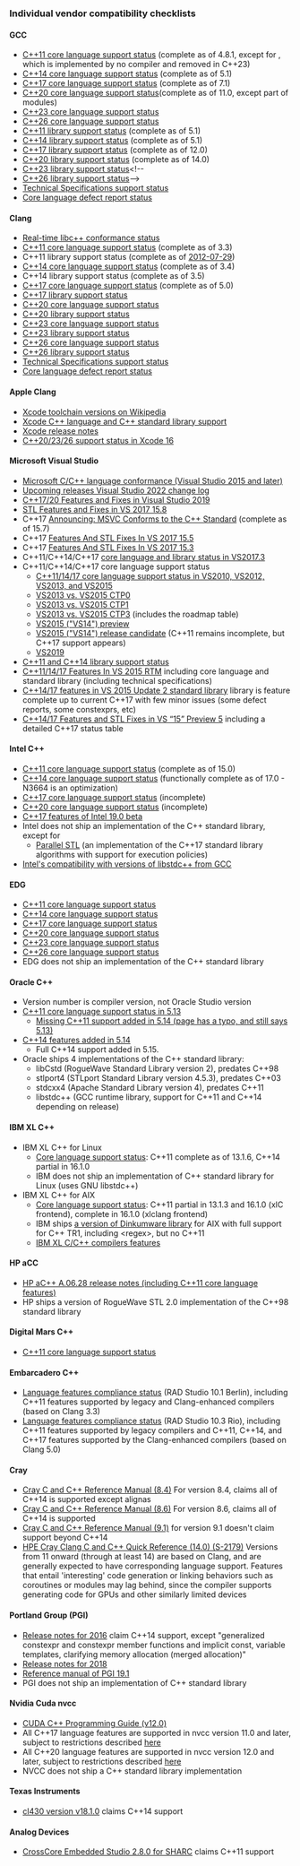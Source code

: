 ===Individual vendor compatibility checklists===

====GCC {{small|(updated 2025-01)}}====
* [https://gcc.gnu.org/projects/cxx-status.html#cxx11 C++11 core language support status] (complete as of 4.8.1, except for {{stddoc|n2670}}, which is implemented by no compiler and removed in C++23)
* [https://gcc.gnu.org/projects/cxx-status.html#cxx14 C++14 core language support status] (complete as of 5.1)
* [https://gcc.gnu.org/projects/cxx-status.html#cxx17 C++17 core language support status] (complete as of 7.1)
* [https://gcc.gnu.org/projects/cxx-status.html#cxx20 C++20 core language support status](complete as of 11.0, except part of modules)
* [https://gcc.gnu.org/projects/cxx-status.html#cxx23 C++23 core language support status]
* [https://gcc.gnu.org/projects/cxx-status.html#cxx26 C++26 core language support status]
* [https://gcc.gnu.org/onlinedocs/libstdc++/manual/status.html#status.iso.2011 C++11 library support status] (complete as of 5.1)
* [https://gcc.gnu.org/onlinedocs/libstdc++/manual/status.html#status.iso.2014 C++14 library support status] (complete as of 5.1)
* [https://gcc.gnu.org/onlinedocs/libstdc++/manual/status.html#status.iso.2017 C++17 library support status] (complete as of 12.0)
* [https://gcc.gnu.org/onlinedocs/libstdc++/manual/status.html#status.iso.2020 C++20 library support status] (complete as of 14.0)
* [https://gcc.gnu.org/onlinedocs/libstdc++/manual/status.html#status.iso.2023 C++23 library support status]&lt;!--
* [https://gcc.gnu.org/onlinedocs/libstdc++/manual/status.html#status.iso.2026 C++26 library support status]--&gt;
* [https://gcc.gnu.org/projects/cxx-status.html#tses Technical Specifications support status]
* [https://gcc.gnu.org/projects/cxx-dr-status.html Core language defect report status]

====Clang {{small|(updated 2025-01)}}====
* [https://github.com/orgs/llvm/projects/31 Real-time libc++ conformance status]
* [https://clang.llvm.org/cxx_status.html#cxx11 C++11 core language support status] (complete as of 3.3)
* C++11 library support status (complete as of [https://github.com/llvm-mirror/libcxx/commit/5fec82dc0db3623546038e4a86baa44f749e554f#diff-c330060c0d4b6fb493c2be0ff80a3f7e 2012-07-29])
* [https://clang.llvm.org/cxx_status.html#cxx14 C++14 core language support status] (complete as of 3.4)
* C++14 library support status (complete as of 3.5)
* [https://clang.llvm.org/cxx_status.html#cxx17 C++17 core language support status] (complete as of 5.0)
* [https://libcxx.llvm.org/Status/Cxx17.html C++17 library support status]
* [https://clang.llvm.org/cxx_status.html#cxx20 C++20 core language support status]
* [https://libcxx.llvm.org/Status/Cxx20.html C++20 library support status]
* [https://clang.llvm.org/cxx_status.html#cxx23 C++23 core language support status]
* [https://libcxx.llvm.org/Status/Cxx23.html C++23 library support status]
* [https://clang.llvm.org/cxx_status.html#cxx26 C++26 core language support status]
* [https://libcxx.llvm.org/Status/Cxx2c.html C++26 library support status]
* [https://clang.llvm.org/cxx_status.html#ts Technical Specifications support status]
* [https://clang.llvm.org/cxx_dr_status.html Core language defect report status]

====Apple Clang {{small|(updated 2025-01)}}====
* [https://en.wikipedia.org/wiki/Xcode#Toolchain_versions Xcode toolchain versions on Wikipedia]
* [https://developer.apple.com/xcode/cpp/ Xcode C++ language and C++ standard library support]
* [https://developer.apple.com/documentation/xcode_release_notes Xcode release notes]
* [https://developer.apple.com/documentation/xcode-release-notes/xcode-16-release-notes C++20/23/26 support status in Xcode 16]

====Microsoft Visual Studio {{small|(updated 2025-01)}}====
* [https://docs.microsoft.com/en-us/cpp/overview/visual-cpp-language-conformance Microsoft C/C++ language conformance (Visual Studio 2015 and later)]
* [https://github.com/microsoft/STL/wiki/Changelog Upcoming releases Visual Studio 2022 change log]
* [https://devblogs.microsoft.com/cppblog/cpp17-20-features-and-fixes-in-vs-2019/ C++17/20 Features and Fixes in Visual Studio 2019]
* [https://devblogs.microsoft.com/cppblog/stl-features-and-fixes-in-vs-2017-15-8/ STL Features and Fixes in VS 2017 15.8]
* C++17 [https://devblogs.microsoft.com/cppblog/announcing-msvc-conforms-to-the-c-standard/ Announcing: MSVC Conforms to the C++ Standard] (complete as of 15.7)
* C++17 [https://devblogs.microsoft.com/cppblog/c17-progress-in-vs-2017-15-5-and-15-6/ Features And STL Fixes In VS 2017 15.5]
* C++17 [https://devblogs.microsoft.com/cppblog/c17-features-and-stl-fixes-in-vs-2017-15-3/ Features And STL Fixes In VS 2017 15.3]
* C++11/C++14/C++17 [https://devblogs.microsoft.com/cppblog/c17-features-in-vs-2017-3/ core language and library status in VS2017.3]
* C++11/C++14/C++17 core language support status
** [https://msdn.microsoft.com/en-us/library/hh567368.aspx#featurelist C++11/14/17 core language support status in VS2010, VS2012, VS2013, and VS2015]
** [https://devblogs.microsoft.com/cppblog/c1114-core-language-features-in-vs-2013-and-the-nov-2013-ctp/ VS2013 vs. VS2015 CTP0]
** [https://devblogs.microsoft.com/cppblog/c1114-feature-tables-for-visual-studio-14-ctp1/ VS2013 vs. VS2015 CTP1]
** [https://devblogs.microsoft.com/cppblog/c1114-features-in-visual-studio-14-ctp3/ VS2013 vs. VS2015 CTP3] (includes the roadmap table)
** [https://devblogs.microsoft.com/cppblog/c111417-features-in-vs-2015-preview/ VS2015 ("VS14") preview]
** [https://devblogs.microsoft.com/cppblog/c111417-features-in-vs-2015-rc/ VS2015 ("VS14") release candidate] (C++11 remains incomplete, but C++17 support appears)
** [https://docs.microsoft.com/en-us/cpp/overview/visual-cpp-language-conformance VS2019]
* [https://msdn.microsoft.com/en-us/library/hh567368.aspx#stl C++11 and C++14 library support status]
* [https://devblogs.microsoft.com/cppblog/c111417-features-in-vs-2015-rtm/ C++11/14/17 Features In VS 2015 RTM] including core language and standard library (including technical specifications)
* [https://devblogs.microsoft.com/cppblog/vs-2015-update-2s-stl-is-c17-so-far-feature-complete/ C++14/17 features in VS 2015 Update 2 standard library] library is feature complete up to current C++17 with few minor issues (some defect reports, some constexprs, etc)
* [https://devblogs.microsoft.com/cppblog/c1417-features-and-stl-fixes-in-vs-15-preview-5/ C++14/17 Features and STL Fixes in VS “15” Preview 5] including a detailed C++17 status table

====Intel C++ {{small|(updated 2023-01)}}====
* [https://software.intel.com/en-us/articles/c0x-features-supported-by-intel-c-compiler C++11 core language support status] (complete as of 15.0)
* [https://software.intel.com/en-us/articles/c14-features-supported-by-intel-c-compiler C++14 core language support status] (functionally complete as of 17.0 - N3664 is an optimization)
* [https://software.intel.com/en-us/articles/c17-features-supported-by-intel-c-compiler C++17 core language support status] (incomplete)
* [https://www.intel.com/content/www/us/en/developer/articles/technical/c20-features-supported-by-intel-cpp-compiler.html C++20 core language support status] (incomplete)
* [https://software.intel.com/en-us/articles/intel-c-compiler-190-for-linux-release-notes-for-intel-parallel-studio-xe-2019#cpp17 C++17 features of Intel 19.0 beta]
* Intel does not ship an implementation of the C++ standard library, except for
** [https://software.intel.com/en-us/get-started-with-pstl Parallel STL] (an implementation of the C++17 standard library algorithms with support for execution policies)
* [https://charm.cs.illinois.edu/redmine/issues/1560#note-6 Intel's compatibility with versions of libstdc++ from GCC]

====EDG {{small|(updated 2025-01)}}====
* [https://www.edg.com/features.html C++11 core language support status]
* [https://www.edg.com/cpp14_features.html C++14 core language support status]
* [https://www.edg.com/cpp17_features.html C++17 core language support status]
* [https://www.edg.com/cpp20_features.html C++20 core language support status]
* [https://www.edg.com/cpp23_features.html C++23 core language support status]
* [https://www.edg.com/cpp26_features.html C++26 core language support status]
* EDG does not ship an implementation of the C++ standard library

====Oracle C++ {{small|(updated 2017-07)}}====
* Version number is compiler version, not Oracle Studio version
* [https://docs.oracle.com/cd/E37069_01/html/E37071/gncix.html C++11 core language support status in 5.13]
** [https://docs.oracle.com/cd/E60778_01/html/E60742/gkeza.html#scrolltoc Missing C++11 support added in 5.14 (page has a typo, and still says 5.13)]
* [https://docs.oracle.com/cd/E60778_01/html/E60742/gncix.html#scrolltoc C++14 features added in 5.14]
** Full C++14 support added in 5.15.
* Oracle ships 4 implementations of the C++ standard library:
** libCstd (RogueWave Standard Library version 2), predates C++98
** stlport4 (STLport Standard Library version 4.5.3), predates C++03
** stdcxx4 (Apache Standard Library version 4), predates C++11
** libstdc++ (GCC runtime library, support for C++11 and C++14 depending on release)

====IBM XL C++ {{small|(updated 2018-05)}}====
* IBM XL C++ for Linux
** [https://www.ibm.com/support/knowledgecenter/en/SSXVZZ_16.1.0/com.ibm.xlcpp161.lelinux.doc/language_ref/standard_features.html Core language support status]: C++11 complete as of 13.1.6, C++14 partial in 16.1.0
** IBM does not ship an implementation of C++ standard library for Linux (uses GNU libstdc++)
* IBM XL C++ for AIX
** [https://www.ibm.com/support/knowledgecenter/en/SSGH3R_13.1.3/com.ibm.xlcpp1313.aix.doc/language_ref/cpp0x_exts.html Core language support status]: C++11 partial in 13.1.3 and 16.1.0 (xlC frontend), complete in 16.1.0 (xlclang frontend)
** IBM ships [https://www-01.ibm.com/support/knowledgecenter/SSGH3R_13.1.0/com.ibm.xlcpp131.aix.doc/standlib/header_files.html?lang=en  a version of Dinkumware library] for AIX with full support for C++ TR1, including &lt;regex&gt;, but no C++11
** [https://www.ibm.com/support/pages/ibm-xl-cc-compilers-features IBM XL C/C++ compilers features]

====HP aCC====
* [https://h20565.www2.hpe.com/hpsc/doc/public/display?sp4ts.oid=4145774&amp;docLocale=en_US&amp;docId=emr_na-c04221956 HP aC++ A.06.28 release notes (including C++11 core language features)]
* HP ships a version of RogueWave STL 2.0 implementation of the C++98 standard library

====Digital Mars C++====
* [https://www.digitalmars.com/ctg/CPP0x-Language-Implementation.html C++11 core language support status]

====Embarcadero C++====
* [https://docwiki.embarcadero.com/RADStudio/Berlin/en/C%2B%2B11_Language_Features_Compliance_Status Language features compliance status] (RAD Studio 10.1 Berlin), including C++11 features supported by legacy and Clang-enhanced compilers (based on Clang 3.3)
* [https://docwiki.embarcadero.com/RADStudio/Rio/en/Modern_C%2B%2B_Language_Features_Compliance_Status Language features compliance status] (RAD Studio 10.3 Rio), including C++11 features supported by legacy compilers and C++11, C++14, and C++17 features supported by the Clang-enhanced compilers (based on Clang 5.0)

====Cray {{small|(updated 2023-02)}}====
* [https://docs.cray.com/books/S-2179-84/S-2179-84.pdf Cray C and C++ Reference Manual (8.4)] For version 8.4, claims all of C++14 is supported except alignas
* [https://pubs.cray.com/content/S-2179/8.6/cray-c-and-c++-reference-manual-s-2179-86/cray-c-and-c++-dialect-use#concept_kgd_fcr_3s Cray C and C++ Reference Manual (8.6)] For version 8.6, claims all of C++14 is supported
* [https://pubs.cray.com/pdf-attachments/attachment?pubId=00761211-DC&amp;attachmentId=pub_00761211-DC.pdf Cray C and C++ Reference Manual (9.1)] for version 9.1 doesn't claim support beyond C++14
* [https://support.hpe.com/hpesc/public/docDisplay?docLocale=en_US&amp;docId=a00123566en_us HPE Cray Clang C and C++ Quick Reference (14.0) (S-2179)] Versions from 11 onward (through at least 14) are based on Clang, and are generally expected to have corresponding language support. Features that entail 'interesting' code generation or linking behaviors such as coroutines or modules may lag behind, since the compiler supports generating code for GPUs and other similarly limited devices

====Portland Group (PGI) {{small|(updated 2019-01)}}====
* [https://www.pgroup.com/doc/pgirn161.pdf Release notes for 2016] claim C++14 support, except "generalized constexpr and constexpr member functions and implicit const, variable templates, clarifying memory allocation (merged allocation)"
* [https://www.pgroup.com/resources/docs/18.1/pdf/pgirn181-x86.pdf Release notes for 2018]
* [https://www.pgroup.com/resources/docs/19.1/x86/pgi-ref-guide/index.htm Reference manual of PGI 19.1]
* PGI does not ship an implementation of C++ standard library

====Nvidia Cuda nvcc {{small|(updated 2023-01-12)}}====
* [https://docs.nvidia.com/cuda/cuda-c-programming-guide/index.html#c-language-support CUDA C++ Programming Guide (v12.0)]
* All C++17 language features are supported in nvcc version 11.0 and later, subject to restrictions described [https://docs.nvidia.com/cuda/cuda-c-programming-guide/index.html#cpp17 here]
* All C++20 language features are supported in nvcc version 12.0 and later, subject to restrictions described [https://docs.nvidia.com/cuda/cuda-c-programming-guide/index.html#cpp20 here]
* NVCC does not ship a C++ standard library implementation

====Texas Instruments {{small|(updated 2018-05)}}====
* [https://www.ti.com/lit/ug/slau132r/slau132r.pdf cl430 version v18.1.0] claims C++14 support

====Analog Devices {{small|(updated 2018-05)}}====
* [https://www.analog.com/media/en/dsp-documentation/software-manuals/cces-SharcCompiler-manual.pdf CrossCore Embedded Studio 2.8.0 for SHARC] claims C++11 support